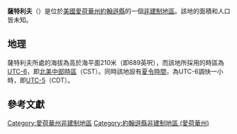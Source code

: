 {{noteTA
|G1=USState
|G2=地名
|G3=Unit
}}
{{Infobox settlement
|official_name            = 薩特利夫
|native_name = Sutliff
|settlement_type          = [[非建制地區|非建制地區]]
|image_skyline            = Sutliff Iowa.jpg
|imagesize                = 250px
|image_map                = 
|mapsize                  = 
|pushpin_map              = USA Iowa
|pushpin_label            = 薩特利夫
|pushpin_label_position   = top
|pushpin_map_caption      = 薩特利夫在愛荷華州的位置
|subdivision_type         = [[世界政區索引|國家]]
|subdivision_type1        = [[美国州份|州份]]
|subdivision_type2        = [[愛荷華州行政区划|縣]]
|subdivision_name         = [[美国|美国]]
|subdivision_name1        = [[愛荷華州|愛荷華州]]
|subdivision_name2        = [[約翰遜縣_(愛荷華州)|約翰遜縣]]
|elevation_ft             = 689
|elevation_m              = 210
|area_total_km2           = 
|area_total_sq_mi         = 
|area_land_km2            = 
|area_land_sq_mi          = 
|area_water_km2           = 
|area_water_sq_mi         = 
|population_as_of         = 2010
|population_footnotes     = 
|population_total         = 
|population_metro         = 
|population_density_km2   = auto
|population_density_sq_mi = auto
|timezone                 = [[北美中部时区|北美中部时区]]
|utc_offset               = -6
|coordinates              = {{coord|41|50|21|N|91|23|30|W|display=inline,title}}
| coor_pinpoint           = 
| coordinates_footnotes   = 
|timezone_DST             = CDT
|utc_offset_DST           = -5
|postal_code_type         = [[美國郵區編號|郵區編號]]
|postal_code              = 
|area_code                = {{link-en|电话区号319|Area code 319|319}}
|blank_name = [[地名信息系统|GNIS ID]]
|blank_info = 462124<ref name="GNIS">{{cite gnis|462124|Sutliff}}</ref>
}}
'''薩特利夫'''（{{lang-en|Sutliff}}）是位於[[美國|美國]][[愛荷華州|愛荷華州]][[約翰遜縣_(愛荷華州)|約翰遜縣]]的一個[[非建制地區|非建制地區]]。該地的面積和人口皆未知。

== 地理 ==
薩特利夫所處的海拔為高於海平面210米（即689英呎），而該地所採用的時區為[[UTC-6|UTC-6]]，即[[北美中部時區|北美中部時區]]（CST）。同時該地設有[[夏令時間|夏令時間]]，為UTC-6調快一小時，即[[UTC-5|UTC-5]]（CDT）。

== 參考文獻 ==
{{reflist}}

{{約翰遜縣 (愛荷華州)}}

{{DEFAULTSORT:Sutliff}}
[[Category:愛荷華州非建制地區|Category:愛荷華州非建制地區]]
[[Category:約翰遜縣非建制地區_(愛荷華州)|Category:約翰遜縣非建制地區 (愛荷華州)]]

{{Iowa-geo-stub}}